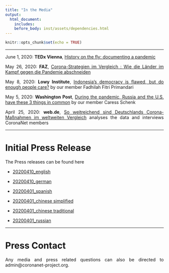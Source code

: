 ```yaml
---
title: "In the Media"
output:  
  html_document:
    includes:
    before_body: inst/assets/dependencies.html
---
```

```r
knitr::opts_chunk$set(echo = TRUE)
```
<style>
body {
text-align: justify}
</style>

***


June 1, 2020: **TEDx Vienna**, [History on the fly: documenting a pandemic](https://www.tedxvienna.at/blog/history-on-the-fly-documenting-a-pandemic/) 

May 26, 2020: **FAZ**, [Corona-Strategien im Vergleich : Wie die Länder im Kampf gegen die Pandemie abschneiden](https://www.faz.net/aktuell/wissen/medizin-ernaehrung/corona-strategien-wie-die-laender-im-kampf-gegen-die-pandemie-abschneiden-16777168.html) 

May 8, 2020: **Lowy Institute**, [Indonesia’s democracy is flawed, but do enough people care?](https://www.lowyinstitute.org/the-interpreter/indonesia-s-democracy-flawed-do-people-care) by our member Fadhilah Fitri Primandari 

May 5, 2020: **Washington Post**, [During the pandemic, Russia and the U.S. have these 3 things in common](https://www.washingtonpost.com/politics/2020/05/05/during-pandemic-russia-us-have-these-3-things-common/) by our member Caress Schenk

April 25, 2020: **web.de**, [So weitreichend sind Deutschlands Corona-Maßnahmen im weltweiten Vergleich](https://web.de/magazine/politik/coronavirus-deutschland-massnahmen-weltweiten-vergleich-34630916) analyses the data and interviews CoronaNet members


***
# Initial Press Release {-}
The Press releases can be found here

+ [20200410_english](data/Press_release/Press_Release_20200415_en.pdf)

+ [20200410_german](data/Press_release/Press_Release_20200415_de.pdf)

<!-- + [20200401_arabic]() -->

+ [20200401_spanish](data/Press_release/Press_Release_20200415_sp.pdf)

+ [20200401_chinese simplified](data/Press_release/Press_Release_20200415_ch.pdf)

+ [20200401_chinese traditional](data/Press_release/Press_Release_20200415_ch_traditional.pdf)

+ [20200401_russian](data/Press_release/Press_Release_20200415_ru.pdf)

***
# Press Contact {-}

Any media and press related questions can also be directed to admin@coronanet-project.org.



